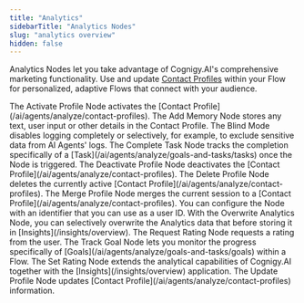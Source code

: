 ```yaml
---
title: "Analytics"
sidebarTitle: "Analytics Nodes"
slug: "analytics overview"
hidden: false
---
```


Analytics Nodes let you take advantage of Cognigy.AI's comprehensive marketing functionality. Use and update [Contact Profiles](/ai/agents/analyze/contact-profiles) within your Flow for personalized, adaptive Flows that connect with your audience.

<CardGroup cols={3}>
  <Card
    title="Activate Profile"
    href="/ai/agents/develop/node-reference/analytics/activate-profile"
  >
    The Activate Profile Node activates the [Contact Profile](/ai/agents/analyze/contact-profiles).
  </Card>
  <Card
    title="Add Memory"
    href="/ai/agents/develop/node-reference/analytics/add-memory"
  >
    The Add Memory Node stores any text, user input or other details in the Contact Profile.
  </Card>
  <Card
    title="Blind Mode"
    href="/ai/agents/develop/node-reference/analytics/blind-mode"
  >
    The Blind Mode disables logging completely or selectively, for example, to exclude sensitive data from AI Agents' logs.
  </Card>
  <Card
    title="Complete Task"
    href="/ai/agents/develop/node-reference/analytics/complete-task"
  >
    The Complete Task Node tracks the completion specifically of a [Task](/ai/agents/analyze/goals-and-tasks/tasks) once the Node is triggered.
  </Card>
  <Card
    title="Deactivate Profile"
    href="/ai/agents/develop/node-reference/analytics/deactivate-profile"
  >
    The Deactivate Profile Node deactivates the [Contact Profile](/ai/agents/analyze/contact-profiles).
  </Card>
  <Card
    title="Delete Profile"
    href="/ai/agents/develop/node-reference/analytics/delete-profile"
  >
    The Delete Profile Node deletes the currently active [Contact Profile](/ai/agents/analyze/contact-profiles).
  </Card>
  <Card
    title="Merge Profile"
    href="/ai/agents/develop/node-reference/analytics/merge-profile"
  >
    The Merge Profile Node merges the current session to a [Contact Profile](/ai/agents/analyze/contact-profiles). You can configure the Node with an identifier that you can use as a user ID.
  </Card>
  <Card
    title="Overwrite Analytics"
    href="/ai/agents/develop/node-reference/analytics/overwrite-analytics"
  >
    With the Overwrite Analytics Node, you can selectively overwrite the Analytics data that before storing it in [Insights](/insights/overview).
  </Card>
  <Card
    title="Request Rating"
    href="/ai/agents/develop/node-reference/analytics/request-rating"
  >
    The Request Rating Node requests a rating from the user.
  </Card>
  <Card
    title="Track Goal"
    href="/ai/agents/develop/node-reference/analytics/track-goal"
  >
    The Track Goal Node lets you monitor the progress specifically of [Goals](/ai/agents/analyze/goals-and-tasks/goals) within a Flow.
  </Card>
  <Card
    title="Set Rating"
    href="/ai/agents/develop/node-reference/analytics/set-rating"
  >
    The Set Rating Node extends the analytical capabilities of Cognigy.AI together with the [Insights](/insights/overview) application.
  </Card>
  <Card
    title="Update Profile"
    href="/ai/agents/develop/node-reference/analytics/update-profile"
  >
    The Update Profile Node updates [Contact Profile](/ai/agents/analyze/contact-profiles) information.
  </Card>
</CardGroup>
